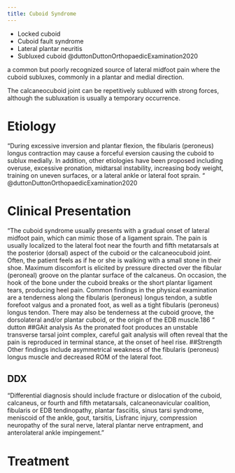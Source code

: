 ```yaml
---
title: Cuboid Syndrome
---
```


:::{.callout title="AKA"}

- Locked cuboid
- Cuboid fault syndrome
- Lateral plantar neuritis
- Subluxed cuboid @duttonDuttonOrthopaedicExamination2020
:::

a common but poorly recognized source of lateral midfoot pain where the cuboid subluxes, commonly in a plantar and medial direction. 

The calcaneocuboid joint can be repetitively subluxed with strong forces, although the subluxation is usually a temporary occurrence. 

# Etiology
“During excessive inversion and plantar flexion, the fibularis (peroneus) longus contraction may cause a forceful eversion causing the cuboid to sublux medially. In addition, other etiologies have been proposed including overuse, excessive pronation, midtarsal instability, increasing body weight, training on uneven surfaces, or a lateral ankle or lateral foot sprain. “ @duttonDuttonOrthopaedicExamination2020

# Clinical Presentation

“The cuboid syndrome usually presents with a gradual onset of lateral midfoot pain, which can mimic those of a ligament sprain. The pain is usually localized to the lateral foot near the fourth and fifth metatarsals at the posterior (dorsal) aspect of the cuboid or the calcaneocuboid joint. Often, the patient feels as if he or she is walking with a small stone in their shoe. Maximum discomfort is elicited by pressure directed over the fibular (peroneal) groove on the plantar surface of the calcaneus. On occasion, the hook of the bone under the cuboid breaks or the short plantar ligament tears, producing heel pain. 
Common findings in the physical examination are a tenderness along the fibularis (peroneus) longus tendon, a subtle forefoot valgus and a pronated foot, as well as a tight fibularis (peroneus) longus tendon. There may also be tenderness at the cuboid groove, the dorsolateral and/or plantar cuboid, or the origin of the EDB muscle.186 “ dutton
##GAit analysis
As the pronated foot produces an unstable transverse tarsal joint complex, careful gait analysis will often reveal that the pain is reproduced in terminal stance, at the onset of heel rise. 
##Strength
Other findings include asymmetrical weakness of the fibularis (peroneus) longus muscle and decreased ROM of the lateral foot. 

## DDX
“Differential diagnosis should include fracture or dislocation of the cuboid, calcaneus, or fourth and fifth metatarsals, calcaneonavicular coalition, fibularis or EDB tendinopathy, plantar fasciitis, sinus tarsi syndrome, meniscoid of the ankle, gout, tarsitis, Lisfranc injury, compression neuropathy of the sural nerve, lateral plantar nerve entrapment, and anterolateral ankle impingement.”

# Treatment 
